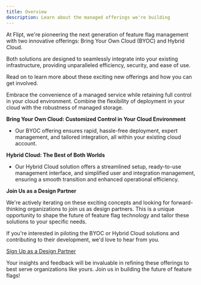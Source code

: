 ```yaml
---
title: Overview
description: Learn about the managed offerings we're building
---
```


At Flipt, we're pioneering the next generation of feature flag management with two innovative offerings: Bring Your Own Cloud (BYOC) and Hybrid Cloud. 

Both solutions are designed to seamlessly integrate into your existing infrastructure, providing unparalleled efficiency, security, and ease of use.

Read on to learn more about these exciting new offerings and how you can get involved.

<CardGroup>
<Card href="/managed/byoc" title="Bring Your Own Cloud" icon="cloud">
Embrace the convenience of a managed service while retaining full control in your cloud environment.
</Card>
<Card href="/managed/hybrid" title="Hybrid Cloud" icon="handshake">
Combine the flexibility of deployment in your cloud with the robustness of managed storage.
</Card>
</CardGroup>

**Bring Your Own Cloud: Customized Control in Your Cloud Environment**

- Our BYOC offering ensures rapid, hassle-free deployment, expert management, and tailored integration, all within your existing cloud account.

**Hybrid Cloud: The Best of Both Worlds**

- Our Hybrid Cloud solution offers a streamlined setup, ready-to-use management interface, and simplified user and integration management, ensuring a smooth transition and enhanced operational efficiency.

**Join Us as a Design Partner**

We're actively iterating on these exciting concepts and looking for forward-thinking organizations to join us as design partners. This is a unique opportunity to shape the future of feature flag technology and tailor these solutions to your specific needs.

If you're interested in piloting the BYOC or Hybrid Cloud solutions and contributing to their development, we'd love to hear from you.

[Sign Up as a Design Partner](https://1ld82idjvlr.typeform.com/to/s7YfGviE)

Your insights and feedback will be invaluable in refining these offerings to best serve organizations like yours. Join us in building the future of feature flags!
